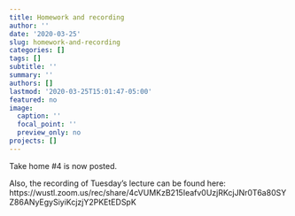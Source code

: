 ```yaml
---
title: Homework and recording
author: ''
date: '2020-03-25'
slug: homework-and-recording
categories: []
tags: []
subtitle: ''
summary: ''
authors: []
lastmod: '2020-03-25T15:01:47-05:00'
featured: no
image:
  caption: ''
  focal_point: ''
  preview_only: no
projects: []
---
```


Take home #4 is now posted. 

Also, the recording of Tuesday's lecture can be found here: https://wustl.zoom.us/rec/share/4cVUMKzB215Ieafv0UzjRKcjJNr0T6a80SYZ86ANyEgySiyiKcjzjY2PKEtEDSpK